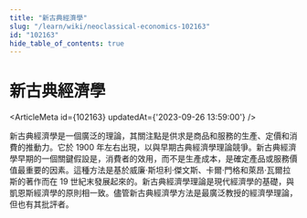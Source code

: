 ```yaml
---
title: "新古典經濟學"
slug: "/learn/wiki/neoclassical-economics-102163"
id: "102163"
hide_table_of_contents: true
---
```



# 新古典經濟學

<ArticleMeta id={102163} updatedAt={'2023-09-26 13:59:00'} />
<div className='border-solid border-b border-t-0 my-4 border-[var(--ifm-color-gray-300)]' />

新古典經濟學是一個廣泛的理論，其關注點是供求是商品和服務的生產、定價和消費的推動力。它於 1900 年左右出現，以與早期古典經濟學理論競爭。新古典經濟學早期的一個關鍵假設是，消費者的效用，而不是生產成本，是確定產品或服務價值最重要的因素。這種方法是基於威廉·斯坦利·傑文斯、卡爾·門格和萊昂·瓦爾拉斯的著作而在 19 世紀末發展起來的。新古典經濟學理論是現代經濟學的基礎，與凱恩斯經濟學的原則相一致。儘管新古典經濟學方法是最廣泛教授的經濟學理論，但也有其批評者。
